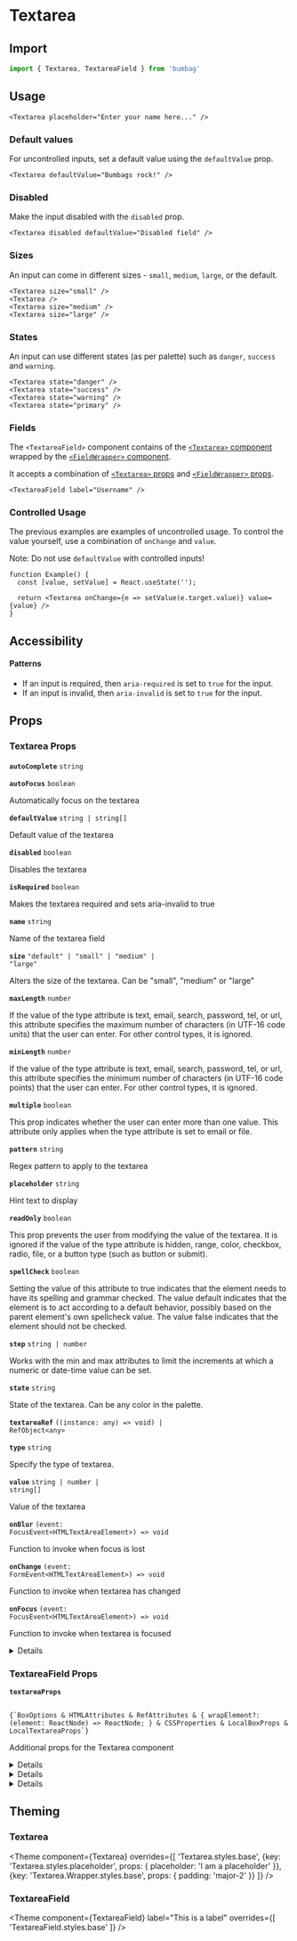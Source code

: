 
# Textarea

## Import

```jsx
import { Textarea, TextareaField } from 'bumbag'
```

## Usage

```jsx-live
<Textarea placeholder="Enter your name here..." />
```

### Default values

For uncontrolled inputs, set a default value using the `defaultValue` prop.

```jsx-live
<Textarea defaultValue="Bumbags rock!" />
```

### Disabled

Make the input disabled with the `disabled` prop.

```jsx-live
<Textarea disabled defaultValue="Disabled field" />
```

### Sizes

An input can come in different sizes - `small`, `medium`, `large`, or the default.

```jsx-live
<Textarea size="small" />
<Textarea />
<Textarea size="medium" />
<Textarea size="large" />
```

### States

An input can use different states (as per palette) such as `danger`, `success` and `warning`.

```jsx-live
<Textarea state="danger" />
<Textarea state="success" />
<Textarea state="warning" />
<Textarea state="primary" />
```

### Fields

The `<TextareaField>` component contains of the [`<Textarea>` component](#input) wrapped by the [`<FieldWrapper>` component](/form/fieldwrapper).

It accepts a combination of [`<Textarea>` props](/form/textarea/#props) and [`<FieldWrapper>` props](/form/field-wrapper/#props).

```jsx-live
<TextareaField label="Username" />
```

### Controlled Usage

The previous examples are examples of uncontrolled usage. To control the value yourself, use a combination of `onChange` and `value`.

Note: Do not use `defaultValue` with controlled inputs!

```function-live
function Example() {
  const [value, setValue] = React.useState('');

  return <Textarea onChange={e => setValue(e.target.value)} value={value} />
}
```

## Accessibility

#### Patterns

- If an input is required, then `aria-required` is set to `true` for the input.
- If an input is invalid, then `aria-invalid` is set to `true` for the input.

## Props

### Textarea Props

<!-- Automatically generated -->

**<Code marginRight="major-1">autoComplete</Code>** <Code fontSize="150" palette="primary">string</Code>

<Box marginBottom="major-4" />

**<Code marginRight="major-1">autoFocus</Code>** <Code fontSize="150" palette="primary">boolean</Code>

Automatically focus on the textarea

<Box marginBottom="major-4" />

**<Code marginRight="major-1">defaultValue</Code>** <Code fontSize="150" palette="primary">string | string[]</Code>

Default value of the textarea

<Box marginBottom="major-4" />

**<Code marginRight="major-1">disabled</Code>** <Code fontSize="150" palette="primary">boolean</Code>

Disables the textarea

<Box marginBottom="major-4" />

**<Code marginRight="major-1">isRequired</Code>** <Code fontSize="150" palette="primary">boolean</Code>

Makes the textarea required and sets aria-invalid to true

<Box marginBottom="major-4" />

**<Code marginRight="major-1">name</Code>** <Code fontSize="150" palette="primary">string</Code>

Name of the textarea field

<Box marginBottom="major-4" />

**<Code marginRight="major-1">size</Code>** <Code fontSize="150" palette="primary">&#34;default&#34; | &#34;small&#34; | &#34;medium&#34; | &#34;large&#34;</Code>

Alters the size of the textarea. Can be "small", "medium" or "large"

<Box marginBottom="major-4" />

**<Code marginRight="major-1">maxLength</Code>** <Code fontSize="150" palette="primary">number</Code>

If the value of the type attribute is text, email, search, password, tel, or url, this attribute specifies the maximum number of characters (in UTF-16 code units) that the user can enter. For other control types, it is ignored.

<Box marginBottom="major-4" />

**<Code marginRight="major-1">minLength</Code>** <Code fontSize="150" palette="primary">number</Code>

If the value of the type attribute is text, email, search, password, tel, or url, this attribute specifies the minimum number of characters (in UTF-16 code points) that the user can enter. For other control types, it is ignored.

<Box marginBottom="major-4" />

**<Code marginRight="major-1">multiple</Code>** <Code fontSize="150" palette="primary">boolean</Code>

This prop indicates whether the user can enter more than one value. This attribute only applies when the type attribute is set to email or file.

<Box marginBottom="major-4" />

**<Code marginRight="major-1">pattern</Code>** <Code fontSize="150" palette="primary">string</Code>

Regex pattern to apply to the textarea

<Box marginBottom="major-4" />

**<Code marginRight="major-1">placeholder</Code>** <Code fontSize="150" palette="primary">string</Code>

Hint text to display

<Box marginBottom="major-4" />

**<Code marginRight="major-1">readOnly</Code>** <Code fontSize="150" palette="primary">boolean</Code>

This prop prevents the user from modifying the value of the textarea. It is ignored if the value of the type attribute is hidden, range, color, checkbox, radio, file, or a button type (such as button or submit).

<Box marginBottom="major-4" />

**<Code marginRight="major-1">spellCheck</Code>** <Code fontSize="150" palette="primary">boolean</Code>

Setting the value of this attribute to true indicates that the element needs to have its spelling and grammar checked. The value default indicates that the element is to act according to a default behavior, possibly based on the parent element's own spellcheck value. The value false indicates that the element should not be checked.

<Box marginBottom="major-4" />

**<Code marginRight="major-1">step</Code>** <Code fontSize="150" palette="primary">string | number</Code>

Works with the min and max attributes to limit the increments at which a numeric or date-time value can be set.

<Box marginBottom="major-4" />

**<Code marginRight="major-1">state</Code>** <Code fontSize="150" palette="primary">string</Code>

State of the textarea. Can be any color in the palette.

<Box marginBottom="major-4" />

**<Code marginRight="major-1">textareaRef</Code>** <Code fontSize="150" palette="primary">((instance: any) =&#62; void) | RefObject&#60;any&#62;</Code>

<Box marginBottom="major-4" />

**<Code marginRight="major-1">type</Code>** <Code fontSize="150" palette="primary">string</Code>

Specify the type of textarea.

<Box marginBottom="major-4" />

**<Code marginRight="major-1">value</Code>** <Code fontSize="150" palette="primary">string | number | string[]</Code>

Value of the textarea

<Box marginBottom="major-4" />

**<Code marginRight="major-1">onBlur</Code>** <Code fontSize="150" palette="primary">(event: FocusEvent&#60;HTMLTextAreaElement&#62;) =&#62; void</Code>

Function to invoke when focus is lost

<Box marginBottom="major-4" />

**<Code marginRight="major-1">onChange</Code>** <Code fontSize="150" palette="primary">(event: FormEvent&#60;HTMLTextAreaElement&#62;) =&#62; void</Code>

Function to invoke when textarea has changed

<Box marginBottom="major-4" />

**<Code marginRight="major-1">onFocus</Code>** <Code fontSize="150" palette="primary">(event: FocusEvent&#60;HTMLTextAreaElement&#62;) =&#62; void</Code>

Function to invoke when textarea is focused

<Box marginBottom="major-4" />

<details><Box use="summary" marginBottom="major-2">Inherits <code><strong>Box</strong></code> props</Box>

**<Code marginRight="major-1">use</Code>**

<Code isBlock palette="primary" fontSize="150" padding="minor-1" marginBottom="major-2">
{`string
  | (ComponentClass<any, any> & { useProps: any; })
  | (FunctionComponent<any> & { useProps: any; })`}
</Code>

<Box marginBottom="major-4" />

**<Code marginRight="major-1">className</Code>** <Code fontSize="150" palette="primary">string</Code>

<Box marginBottom="major-4" />

**<Code marginRight="major-1">children</Code>**

<Code isBlock palette="primary" fontSize="150" padding="minor-1" marginBottom="major-2">
{`string
  | number
  | boolean
  | {}
  | ReactElement<any, string
  | ((props: any) => ReactElement<any, string
  | ...
  | (new (props: any) => Component<any, any, any>)>)
  | (new (props: any) => Component<any, any, any>)>
  | ReactNodeArray
  | ReactPortal
  | ((props: BoxProps) => ReactNode)`}
</Code>

<Box marginBottom="major-4" />

**<Code marginRight="major-1">alignX</Code>** <Code fontSize="150" palette="primary">&#34;left&#34; | &#34;right&#34; | &#34;center&#34;</Code>

<Box marginBottom="major-4" />

**<Code marginRight="major-1">alignY</Code>** <Code fontSize="150" palette="primary">&#34;bottom&#34; | &#34;top&#34; | &#34;center&#34;</Code>

<Box marginBottom="major-4" />

**<Code marginRight="major-1">altitude</Code>** <Code fontSize="150" palette="primary">string</Code>

<Box marginBottom="major-4" />

**<Code marginRight="major-1">variant</Code>** <Code fontSize="150" palette="primary">string</Code>

<Box marginBottom="major-4" />

**<Code marginRight="major-1">colorMode</Code>** <Code fontSize="150" palette="primary">string</Code>

<Box marginBottom="major-4" />

**<Code marginRight="major-1">overrides</Code>**

<Code isBlock palette="primary" fontSize="150" padding="minor-1" marginBottom="major-2">
{`{
  altitudes?: AltitudesThemeConfig;
  borders?: BordersThemeConfig;
  borderRadii?: BorderRadiiThemeConfig;
  breakpoints?: BreakpointsThemeConfig;
  fonts?: FontsThemeConfig;
  fontSizes?: FontSizeThemeConfig;
  ... 87 more ...;
  Template?: TemplateThemeConfig;
}`}
</Code>

<Box marginBottom="major-4" />

**<Code marginRight="major-1">elementRef</Code>** <Code fontSize="150" palette="primary">((instance: any) =&#62; void) | RefObject&#60;any&#62;</Code>

<Box marginBottom="major-4" />

**<Code marginRight="major-1">themeKey</Code>** <Code fontSize="150" palette="primary">string</Code>

<Box marginBottom="major-4" />

</details>


### TextareaField Props

<!-- Automatically generated -->

**<Code marginRight="major-1">textareaProps</Code>**

<Code isBlock palette="primary" fontSize="150" padding="minor-1" marginBottom="major-2">
{`BoxOptions & HTMLAttributes<any> & RefAttributes<any> & { wrapElement?: (element: ReactNode) => ReactNode; } & CSSProperties & LocalBoxProps & LocalTextareaProps`}
</Code>

Additional props for the Textarea component

<Box marginBottom="major-4" />

<details><Box use="summary" marginBottom="major-2">Inherits <code><strong>Textarea</strong></code> props</Box>

**<Code marginRight="major-1">autoComplete</Code>** <Code fontSize="150" palette="primary">string</Code>

<Box marginBottom="major-4" />

**<Code marginRight="major-1">autoFocus</Code>** <Code fontSize="150" palette="primary">boolean</Code>

Automatically focus on the textarea

<Box marginBottom="major-4" />

**<Code marginRight="major-1">defaultValue</Code>** <Code fontSize="150" palette="primary">string | string[]</Code>

Default value of the textarea

<Box marginBottom="major-4" />

**<Code marginRight="major-1">disabled</Code>** <Code fontSize="150" palette="primary">boolean</Code>

Disables the textarea

<Box marginBottom="major-4" />

**<Code marginRight="major-1">isRequired</Code>** <Code fontSize="150" palette="primary">boolean</Code>

Makes the textarea required and sets aria-invalid to true

<Box marginBottom="major-4" />

**<Code marginRight="major-1">name</Code>** <Code fontSize="150" palette="primary">string</Code>

Name of the textarea field

<Box marginBottom="major-4" />

**<Code marginRight="major-1">size</Code>** <Code fontSize="150" palette="primary">&#34;default&#34; | &#34;small&#34; | &#34;medium&#34; | &#34;large&#34;</Code>

Alters the size of the textarea. Can be "small", "medium" or "large"

<Box marginBottom="major-4" />

**<Code marginRight="major-1">maxLength</Code>** <Code fontSize="150" palette="primary">number</Code>

If the value of the type attribute is text, email, search, password, tel, or url, this attribute specifies the maximum number of characters (in UTF-16 code units) that the user can enter. For other control types, it is ignored.

<Box marginBottom="major-4" />

**<Code marginRight="major-1">minLength</Code>** <Code fontSize="150" palette="primary">number</Code>

If the value of the type attribute is text, email, search, password, tel, or url, this attribute specifies the minimum number of characters (in UTF-16 code points) that the user can enter. For other control types, it is ignored.

<Box marginBottom="major-4" />

**<Code marginRight="major-1">multiple</Code>** <Code fontSize="150" palette="primary">boolean</Code>

This prop indicates whether the user can enter more than one value. This attribute only applies when the type attribute is set to email or file.

<Box marginBottom="major-4" />

**<Code marginRight="major-1">pattern</Code>** <Code fontSize="150" palette="primary">string</Code>

Regex pattern to apply to the textarea

<Box marginBottom="major-4" />

**<Code marginRight="major-1">placeholder</Code>** <Code fontSize="150" palette="primary">string</Code>

Hint text to display

<Box marginBottom="major-4" />

**<Code marginRight="major-1">readOnly</Code>** <Code fontSize="150" palette="primary">boolean</Code>

This prop prevents the user from modifying the value of the textarea. It is ignored if the value of the type attribute is hidden, range, color, checkbox, radio, file, or a button type (such as button or submit).

<Box marginBottom="major-4" />

**<Code marginRight="major-1">spellCheck</Code>** <Code fontSize="150" palette="primary">boolean</Code>

Setting the value of this attribute to true indicates that the element needs to have its spelling and grammar checked. The value default indicates that the element is to act according to a default behavior, possibly based on the parent element's own spellcheck value. The value false indicates that the element should not be checked.

<Box marginBottom="major-4" />

**<Code marginRight="major-1">step</Code>** <Code fontSize="150" palette="primary">string | number</Code>

Works with the min and max attributes to limit the increments at which a numeric or date-time value can be set.

<Box marginBottom="major-4" />

**<Code marginRight="major-1">state</Code>** <Code fontSize="150" palette="primary">string</Code>

State of the textarea. Can be any color in the palette.

<Box marginBottom="major-4" />

**<Code marginRight="major-1">textareaRef</Code>** <Code fontSize="150" palette="primary">((instance: any) =&#62; void) | RefObject&#60;any&#62;</Code>

<Box marginBottom="major-4" />

**<Code marginRight="major-1">type</Code>** <Code fontSize="150" palette="primary">string</Code>

Specify the type of textarea.

<Box marginBottom="major-4" />

**<Code marginRight="major-1">value</Code>** <Code fontSize="150" palette="primary">string | number | string[]</Code>

Value of the textarea

<Box marginBottom="major-4" />

**<Code marginRight="major-1">onBlur</Code>** <Code fontSize="150" palette="primary">(event: FocusEvent&#60;HTMLTextAreaElement&#62;) =&#62; void</Code>

Function to invoke when focus is lost

<Box marginBottom="major-4" />

**<Code marginRight="major-1">onChange</Code>** <Code fontSize="150" palette="primary">(event: FormEvent&#60;HTMLTextAreaElement&#62;) =&#62; void</Code>

Function to invoke when textarea has changed

<Box marginBottom="major-4" />

**<Code marginRight="major-1">onFocus</Code>** <Code fontSize="150" palette="primary">(event: FocusEvent&#60;HTMLTextAreaElement&#62;) =&#62; void</Code>

Function to invoke when textarea is focused

<Box marginBottom="major-4" />

</details>


<details><Box use="summary" marginBottom="major-2">Inherits <code><strong>Box</strong></code> props</Box>

**<Code marginRight="major-1">use</Code>**

<Code isBlock palette="primary" fontSize="150" padding="minor-1" marginBottom="major-2">
{`string
  | (ComponentClass<any, any> & { useProps: any; })
  | (FunctionComponent<any> & { useProps: any; })`}
</Code>

<Box marginBottom="major-4" />

**<Code marginRight="major-1">className</Code>** <Code fontSize="150" palette="primary">string</Code>

<Box marginBottom="major-4" />

**<Code marginRight="major-1">children</Code>**

<Code isBlock palette="primary" fontSize="150" padding="minor-1" marginBottom="major-2">
{`string
  | number
  | boolean
  | {}
  | ReactElement<any, string
  | ((props: any) => ReactElement<any, string
  | ...
  | (new (props: any) => Component<any, any, any>)>)
  | (new (props: any) => Component<any, any, any>)>
  | ReactNodeArray
  | ReactPortal
  | ((props: BoxProps) => ReactNode)`}
</Code>

<Box marginBottom="major-4" />

**<Code marginRight="major-1">alignX</Code>** <Code fontSize="150" palette="primary">&#34;left&#34; | &#34;right&#34; | &#34;center&#34;</Code>

<Box marginBottom="major-4" />

**<Code marginRight="major-1">alignY</Code>** <Code fontSize="150" palette="primary">&#34;bottom&#34; | &#34;top&#34; | &#34;center&#34;</Code>

<Box marginBottom="major-4" />

**<Code marginRight="major-1">altitude</Code>** <Code fontSize="150" palette="primary">string</Code>

<Box marginBottom="major-4" />

**<Code marginRight="major-1">variant</Code>** <Code fontSize="150" palette="primary">string</Code>

<Box marginBottom="major-4" />

**<Code marginRight="major-1">colorMode</Code>** <Code fontSize="150" palette="primary">string</Code>

<Box marginBottom="major-4" />

**<Code marginRight="major-1">overrides</Code>**

<Code isBlock palette="primary" fontSize="150" padding="minor-1" marginBottom="major-2">
{`{
  altitudes?: AltitudesThemeConfig;
  borders?: BordersThemeConfig;
  borderRadii?: BorderRadiiThemeConfig;
  breakpoints?: BreakpointsThemeConfig;
  fonts?: FontsThemeConfig;
  fontSizes?: FontSizeThemeConfig;
  ... 87 more ...;
  Template?: TemplateThemeConfig;
}`}
</Code>

<Box marginBottom="major-4" />

**<Code marginRight="major-1">elementRef</Code>** <Code fontSize="150" palette="primary">((instance: any) =&#62; void) | RefObject&#60;any&#62;</Code>

<Box marginBottom="major-4" />

**<Code marginRight="major-1">themeKey</Code>** <Code fontSize="150" palette="primary">string</Code>

<Box marginBottom="major-4" />

</details>


<details><Box use="summary" marginBottom="major-2">Inherits <code><strong>FieldWrapper</strong></code> props</Box>

**<Code marginRight="major-1">description</Code>**

<Code isBlock palette="primary" fontSize="150" padding="minor-1" marginBottom="major-2">
{`string
  | ReactElement<any, string
  | ((props: any) => ReactElement<any, string
  | ...
  | (new (props: any) => Component<any, any, any>)>)
  | (new (props: any) => Component<any, any, any>)>`}
</Code>

<Box marginBottom="major-4" />

**<Code marginRight="major-1">hint</Code>**

<Code isBlock palette="primary" fontSize="150" padding="minor-1" marginBottom="major-2">
{`string
  | ReactElement<any, string
  | ((props: any) => ReactElement<any, string
  | ...
  | (new (props: any) => Component<any, any, any>)>)
  | (new (props: any) => Component<any, any, any>)>`}
</Code>

<Box marginBottom="major-4" />

**<Code marginRight="major-1">isOptional</Code>** <Code fontSize="150" palette="primary">boolean</Code>

<Box marginBottom="major-4" />

**<Code marginRight="major-1">label</Code>**

<Code isBlock palette="primary" fontSize="150" padding="minor-1" marginBottom="major-2">
{`string
  | ReactElement<any, string
  | ((props: any) => ReactElement<any, string
  | ...
  | (new (props: any) => Component<any, any, any>)>)
  | (new (props: any) => Component<any, any, any>)>`}
</Code>

<Box marginBottom="major-4" />

**<Code marginRight="major-1">labelType</Code>** <Code fontSize="150" palette="primary">&#34;label&#34; | &#34;legend&#34;</Code>

<Box marginBottom="major-4" />

**<Code marginRight="major-1">tooltip</Code>**

<Code isBlock palette="primary" fontSize="150" padding="minor-1" marginBottom="major-2">
{`string
  | ReactElement<any, string
  | ((props: any) => ReactElement<any, string
  | ...
  | (new (props: any) => Component<any, any, any>)>)
  | (new (props: any) => Component<any, any, any>)>`}
</Code>

<Box marginBottom="major-4" />

**<Code marginRight="major-1">tooltipTriggerComponent</Code>**

<Code isBlock palette="primary" fontSize="150" padding="minor-1" marginBottom="major-2">
{`ReactElement<any, string
  | ((props: any) => ReactElement<any, string
  | ...
  | (new (props: any) => Component<any, any, any>)>)
  | (new (props: any) => Component<any, any, any>)>`}
</Code>

<Box marginBottom="major-4" />

**<Code marginRight="major-1">validationText</Code>** <Code fontSize="150" palette="primary">string</Code>

<Box marginBottom="major-4" />

</details>


## Theming

### Textarea

<Theme
  component={Textarea}
  overrides={[
    'Textarea.styles.base',
    {key: 'Textarea.styles.placeholder', props: { placeholder: 'I am a placeholder' }},
    {key: 'Textarea.Wrapper.styles.base', props: { padding: 'major-2' }}
  ]} />

### TextareaField

<Theme
  component={TextareaField}
  label="This is a label"
  overrides={[
    'TextareaField.styles.base'
  ]} />
